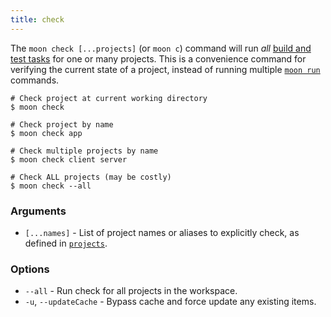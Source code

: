 ```yaml
---
title: check
---
```



<VersionLabel header version="0.13" />

The `moon check [...projects]` (or `moon c`) command will run _all_
[build and test tasks](../concepts/task#types) for one or many projects. This is a convenience
command for verifying the current state of a project, instead of running multiple
[`moon run`](./run) commands.

```shell
# Check project at current working directory
$ moon check

# Check project by name
$ moon check app

# Check multiple projects by name
$ moon check client server

# Check ALL projects (may be costly)
$ moon check --all
```

### Arguments

- `[...names]` - List of project names or aliases to explicitly check, as defined in
  [`projects`](../config/workspace#projects).

### Options

- `--all` - Run check for all projects in the workspace.
- `-u`, `--updateCache` - Bypass cache and force update any existing items.
